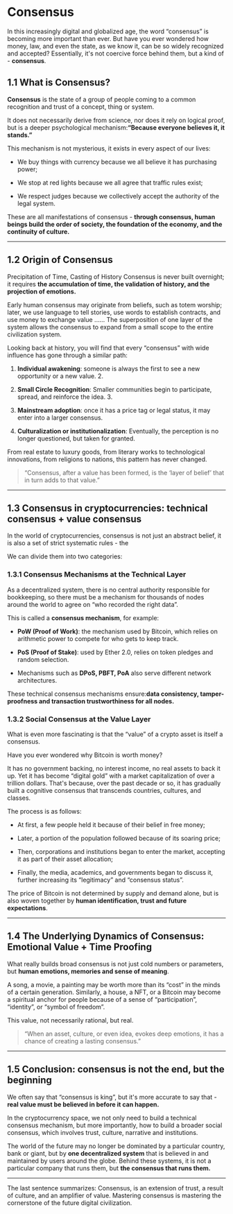 # Consensus

In this increasingly digital and globalized age, the word “consensus” is becoming more important than ever. But have you ever wondered how money, law, and even the state, as we know it, can be so widely recognized and accepted? Essentially, it's not coercive force behind them, but a kind of - **consensus**.

## 1.1 What is Consensus?

**Consensus** is the state of a group of people coming to a common recognition and trust of a concept, thing or system.

It does not necessarily derive from science, nor does it rely on logical proof, but is a deeper psychological mechanism:**“Because everyone believes it, it stands.”**

This mechanism is not mysterious, it exists in every aspect of our lives:

- We buy things with currency because we all believe it has purchasing power;

- We stop at red lights because we all agree that traffic rules exist;

- We respect judges because we collectively accept the authority of the legal system.

These are all manifestations of consensus - **through consensus, human beings build the order of society, the foundation of the economy, and the continuity of culture.**

---

## 1.2 Origin of Consensus

Precipitation of Time, Casting of History Consensus is never built overnight; it requires **the accumulation of time, the validation of history, and the projection of emotions.**

Early human consensus may originate from beliefs, such as totem worship; later, we use language to tell stories, use words to establish contracts, and use money to exchange value ...... The superposition of one layer of the system allows the consensus to expand from a small scope to the entire civilization system.

Looking back at history, you will find that every “consensus” with wide influence has gone through a similar path:

1. **Individual awakening**: someone is always the first to see a new opportunity or a new value. 2.

2. **Small Circle Recognition**: Smaller communities begin to participate, spread, and reinforce the idea. 3.

3. **Mainstream adoption**: once it has a price tag or legal status, it may enter into a larger consensus.

4. **Culturalization or institutionalization**: Eventually, the perception is no longer questioned, but taken for granted.

From real estate to luxury goods, from literary works to technological innovations, from religions to nations, this pattern has never changed.

> “Consensus, after a value has been formed, is the ‘layer of belief’ that in turn adds to that value.”

---

## 1.3 Consensus in cryptocurrencies: technical consensus + value consensus

In the world of cryptocurrencies, consensus is not just an abstract belief, it is also a set of strict systematic rules - the

We can divide them into two categories:

### 1.3.1 Consensus Mechanisms at the Technical Layer

As a decentralized system, there is no central authority responsible for bookkeeping, so there must be a mechanism for thousands of nodes around the world to agree on “who recorded the right data”.

This is called a **consensus mechanism**, for example:

- **PoW (Proof of Work)**: the mechanism used by Bitcoin, which relies on arithmetic power to compete for who gets to keep track.

- **PoS (Proof of Stake)**: used by Ether 2.0, relies on token pledges and random selection.

- Mechanisms such as **DPoS, PBFT, PoA** also serve different network architectures.

These technical consensus mechanisms ensure:**data consistency, tamper-proofness and transaction trustworthiness for all nodes.**

### 1.3.2 Social Consensus at the Value Layer

What is even more fascinating is that the “value” of a crypto asset is itself a consensus.

Have you ever wondered why Bitcoin is worth money?

It has no government backing, no interest income, no real assets to back it up. Yet it has become “digital gold” with a market capitalization of over a trillion dollars. That's because, over the past decade or so, it has gradually built a cognitive consensus that transcends countries, cultures, and classes.

The process is as follows:

- At first, a few people held it because of their belief in free money;

- Later, a portion of the population followed because of its soaring price;

- Then, corporations and institutions began to enter the market, accepting it as part of their asset allocation;

- Finally, the media, academics, and governments began to discuss it, further increasing its “legitimacy” and “consensus status”.

The price of Bitcoin is not determined by supply and demand alone, but is also woven together by **human identification, trust and future expectations**.

---

## 1.4 The Underlying Dynamics of Consensus: Emotional Value + Time Proofing

What really builds broad consensus is not just cold numbers or parameters, but **human emotions, memories and sense of meaning**.

A song, a movie, a painting may be worth more than its “cost” in the minds of a certain generation. Similarly, a house, a NFT, or a Bitcoin may become a spiritual anchor for people because of a sense of “participation”, “identity”, or “symbol of freedom”.

This value, not necessarily rational, but real.

> “When an asset, culture, or even idea, evokes deep emotions, it has a chance of creating a lasting consensus.”

---

## 1.5 Conclusion: consensus is not the end, but the beginning

We often say that “consensus is king”, but it's more accurate to say that - **real value must be believed in before it can happen.**

In the cryptocurrency space, we not only need to build a technical consensus mechanism, but more importantly, how to build a broader social consensus, which involves trust, culture, narrative and institutions.

The world of the future may no longer be dominated by a particular country, bank or giant, but by **one decentralized system** that is believed in and maintained by users around the globe. Behind these systems, it is not a particular company that runs them, but **the consensus that runs them.**

---

The last sentence summarizes: Consensus, is an extension of trust, a result of culture, and an amplifier of value. Mastering consensus is mastering the cornerstone of the future digital civilization.
